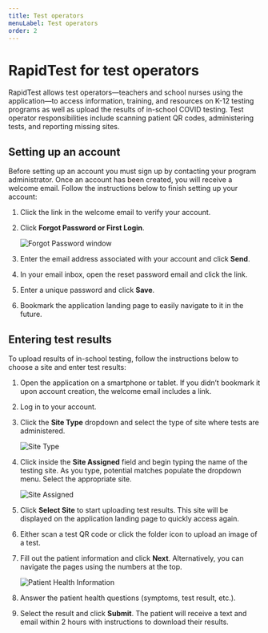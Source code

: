 ```yaml
---
title: Test operators
menuLabel: Test operators
order: 2
---
```


# RapidTest for test operators

RapidTest allows test operators&mdash;teachers and school nurses using the application&mdash;to access information, training, and resources on K-12 testing programs as well as upload the results of in-school COVID testing. Test operator responsibilities include scanning patient QR codes, administering tests, and reporting missing sites.

## Setting up an account

Before setting up an account you must sign up by contacting your program administrator. Once an account has been created, you will receive a welcome email. Follow the instructions below to finish setting up your account:

1. Click the link in the welcome email to verify your account.
2. Click **Forgot Password or First Login**.

   ![Forgot Password window](images/rapid-login.png)

3. Enter the email address associated with your account and click **Send**.
4. In your email inbox, open the reset password email and click the link.
5. Enter a unique password and click **Save**.
6. Bookmark the application landing page to easily navigate to it in the future.

## Entering test results

To upload results of in-school testing, follow the instructions below to choose a site and enter test results:

1. Open the application on a smartphone or tablet. If you didn’t bookmark it upon account creation, the welcome email includes a link.
2. Log in to your account.
3. Click the **Site Type** dropdown and select the type of site where tests are administered.

   ![Site Type](images/rapid-sitetype.png)

4. Click inside the **Site Assigned** field and begin typing the name of the testing site. As you type, potential matches populate the dropdown menu. Select the appropriate site.

   ![Site Assigned](images/rapid-siteselected.png)

5. Click **Select Site** to start uploading test results. This site will be displayed on the application landing page to quickly access again.
6. Either scan a test QR code or click the folder icon to upload an image of a test.
7. Fill out the patient information and click **Next**. Alternatively, you can navigate the pages using the numbers at the top.

   ![Patient Health Information](images/rapid-patientinfo.png)

8. Answer the patient health questions (symptoms, test result, etc.).
9. Select the result and click **Submit**. The patient will receive a text and email within 2 hours with instructions to download their results.
